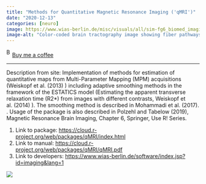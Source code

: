 ```yaml
---
title: "Methods for Quantitative Magnetic Resonance Imaging ('qMRI')"
date: "2020-12-13"
categories: [neuro]
image: https://www.wias-berlin.de/misc/visuals/all/sim-fg6_biomed_imaging.jpg
image-alt: "Color-coded brain tractography image showing fiber pathways in the brain using diffusion MRI data, with streamlines in green, red, blue, and purple over a black background."
---
```


<link href="https://fonts.googleapis.com/css?family=Cookie" rel="stylesheet"><a class="bmc-button" target="_blank" href="https://www.buymeacoffee.com/JoscelinRocha">![Buy me a coffee](https://cdn.buymeacoffee.com/buttons/bmc-new-btn-logo.svg){alt="Buy me a coffee" width="15" height="21"}Buy me a coffee</a>

------------------------------------------------------------------------

Description from site: Implementation of methods for estimation of quantitative maps from Multi-Parameter Mapping (MPM) acquisitions (Weiskopf et al. (2013) ) including adaptive smoothing methods in the framework of the ESTATICS model (Estimating the apparent transverse relaxation time (R2\*) from images with different contrasts, Weiskopf et al. (2014) ). The smoothing method is described in Mohammadi et al. (2017). . Usage of the package is also described in Polzehl and Tabelow (2019), Magnetic Resonance Brain Imaging, Chapter 6, Springer, Use R! Series.

1.  Link to package: <https://cloud.r-project.org/web/packages/qMRI/index.html>
2.  Link to manual: <https://cloud.r-project.org/web/packages/qMRI/qMRI.pdf>
3.  Link to developers: <https://www.wias-berlin.de/software/index.jsp?id=imaging&lang=1>

![](https://www.wias-berlin.de/misc/visuals/all/sim-fg6_biomed_imaging.jpg){fig-alt="Color-coded brain tractography image showing fiber pathways in the brain using diffusion MRI data, with streamlines in green, red, blue, and purple over a black background."}
